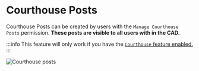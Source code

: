 # Courthouse Posts

Courthouse Posts can be created by users with the `Manage Courthouse Posts` permission.
**These posts are visible to all users with in the CAD.**

:::info
This feature will only work if you have the [`Courthouse` feature enabled.](/docs/features/settings/courthouse)
:::

![Courthouse posts](/features/courthouse_posts.png)

